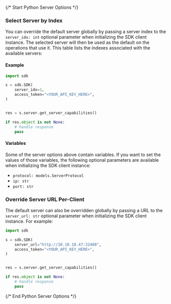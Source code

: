 {/* Start Python Server Options */}

### Select Server by Index

You can override the default server globally by passing a server index to the `server_idx: int` optional parameter when initializing the SDK client instance. The selected server will then be used as the default on the operations that use it. This table lists the indexes associated with the available servers:



#### Example

```python
import sdk

s = sdk.SDK(
    server_idx=1,
    access_token="<YOUR_API_KEY_HERE>",
)


res = s.server.get_server_capabilities()

if res.object is not None:
    # handle response
    pass
```

#### Variables

Some of the server options above contain variables. If you want to set the values of those variables, the following optional parameters are available when initializing the SDK client instance:
 * `protocol: models.ServerProtocol`
 * `ip: str`
 * `port: str`

### Override Server URL Per-Client

The default server can also be overridden globally by passing a URL to the `server_url: str` optional parameter when initializing the SDK client instance. For example:
```python
import sdk

s = sdk.SDK(
    server_url="http://10.10.10.47:32400",
    access_token="<YOUR_API_KEY_HERE>",
)


res = s.server.get_server_capabilities()

if res.object is not None:
    # handle response
    pass
```
{/* End Python Server Options */}
